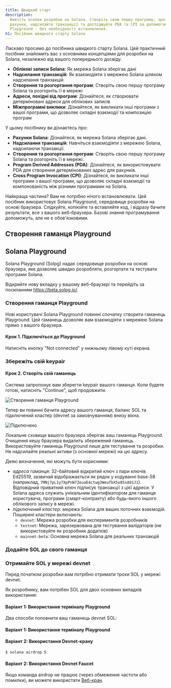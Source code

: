 ```yaml
---
title: Швидкий старт
description:
  Вивчіть основи розробки на Solana. Створіть свою першу програму, зрозумійте
  рахунки, надсилайте транзакції та досліджуйте PDA та CPI за допомогою Solana
  Playground - без необхідності встановлення.
h1: Посібник швидкого старту Solana
---
```


Ласкаво просимо до посібника швидкого старту Solana. Цей практичний посібник
знайомить вас з основними концепціями для розробки на Solana, незалежно від
вашого попереднього досвіду.

- **Облікові записи Solana**: Як мережа Solana зберігає дані
- **Надсилання транзакцій**: Як взаємодіяти з мережею Solana шляхом надсилання
  транзакцій
- **Створення та розгортання програм**: Створіть свою першу програму Solana та
  розгорніть її в мережі
- **Адреси, похідні від програм**: Дізнайтеся, як створювати детерміновані
  адреси для облікових записів
- **Міжпрограмні виклики**: Дізнайтеся, як викликати інші програми з вашої
  програми, що дозволяє складні взаємодії та композицію програм

У цьому посібнику ви дізнаєтесь про:

- **Рахунки Solana**: Дізнайтеся, як мережа Solana зберігає дані.
- **Надсилання транзакцій**: Навчіться взаємодіяти з мережею Solana, надсилаючи
  транзакції.
- **Створення та розгортання програм**: Створіть свою першу програму Solana та
  розгорніть її в мережі.
- **Program Derived Addresses (PDA)**: Дізнайтеся, як використовувати PDA для
  створення детермінованих адрес для рахунків.
- **Cross Program Invocation (CPI)**: Дізнайтеся, як викликати інші програми з
  вашої програми, що дозволяє складні взаємодії та компонованість між різними
  програмами на Solana.

Найкраща частина? Вам не потрібно нічого встановлювати. Цей посібник
використовує Solana Playground, середовище розробки на основі браузера.
Слідкуйте, копіюйте та вставляйте код, і відразу бачите результати, все з вашого
веб-браузера. Базові знання програмування допоможуть, але не є обов'язковими.

## Створення гаманця Playground

## Solana Playground

Solana Playground (Solpg) надає середовище розробки на основі браузера, яке
дозволяє швидко розробляти, розгортати та тестувати програми Solana.

Відкрийте нову вкладку у вашому веб-браузері та перейдіть за посиланням
https://beta.solpg.io/.

<Steps>
<Step>

### Створення гаманця Playground

Нові користувачі Solana Playground повинні спочатку створити гаманець
Playground. Цей гаманець дозволяє вам взаємодіяти з мережею Solana прямо з
вашого браузера.

#### Крок 1. Підключіться до Playground

Натисніть кнопку "Not connected" у нижньому лівому куті екрана.

### Збережіть свій keypair

#### Крок 2. Створіть свій гаманець

Система запропонує вам зберегти keypair вашого гаманця. Коли будете готові,
натисніть "Continue", щоб продовжити.

![Створення гаманця Playground](/assets/docs/intro/quickstart/pg-create-wallet.png)

Тепер ви повинні бачити адресу вашого гаманця, баланс SOL та підключений кластер
(devnet за замовчуванням) внизу вікна.

![Підключено](/assets/docs/intro/quickstart/pg-connected.png)

<Callout>
  Локальне сховище вашого браузера зберігає ваш гаманець Playground. Очищення
  кешу браузера видалить збережений гаманець. Використовуйте гаманець Playground
  лише для тестування та розробки. Не надсилайте реальні активи (з основної
  мережі) на цю адресу.
</Callout>

Деякі визначення, які можуть бути корисними:

- _адреса гаманця_: 32-байтовий відкритий ключ з пари ключів Ed25519, зазвичай
  відображається як рядок у кодуванні base-58 (наприклад,
  `7MNj7pL1y7XpPnN7ZeuaE4ctwg3WeufbX5o85sA91J1`). Відповідний приватний ключ
  підписує транзакції з цієї адреси. У Solana адреса служить унікальним
  ідентифікатором для гаманця користувача, програми (смарт-контракту) або
  будь-якого іншого облікового запису в мережі.
- _підключений кластер_: мережа Solana для ваших поточних взаємодій. Поширені
  кластери включають:
  - `devnet`: Мережа розробки для експериментів розробників
  - `testnet`: Мережа, зарезервована для тестування валідаторів (не
    використовуйте як розробник додатків)
  - `mainnet-beta`: Основна мережа Solana для реальних транзакцій

### Додайте SOL до свого гаманця

### Отримайте SOL у мережі devnet

Перед початком розробки вам потрібно отримати трохи SOL у мережі devnet.

Як розробнику, вам потрібен SOL для двох основних випадків використання:

#### Варіант 1: Використання терміналу Playground

Два способи поповнити ваш гаманець devnet SOL:

#### Варіант 1: Використання терміналу Playground

#### Варіант 2: Використання Devnet-крану

```terminal
$ solana airdrop 5
```

</Step>

#### Варіант 2: Використання Devnet Faucet

Якщо команда airdrop не працює (через обмеження частоти або помилки), ви можете
використати [Веб-кран](https://faucet.solana.com/).
